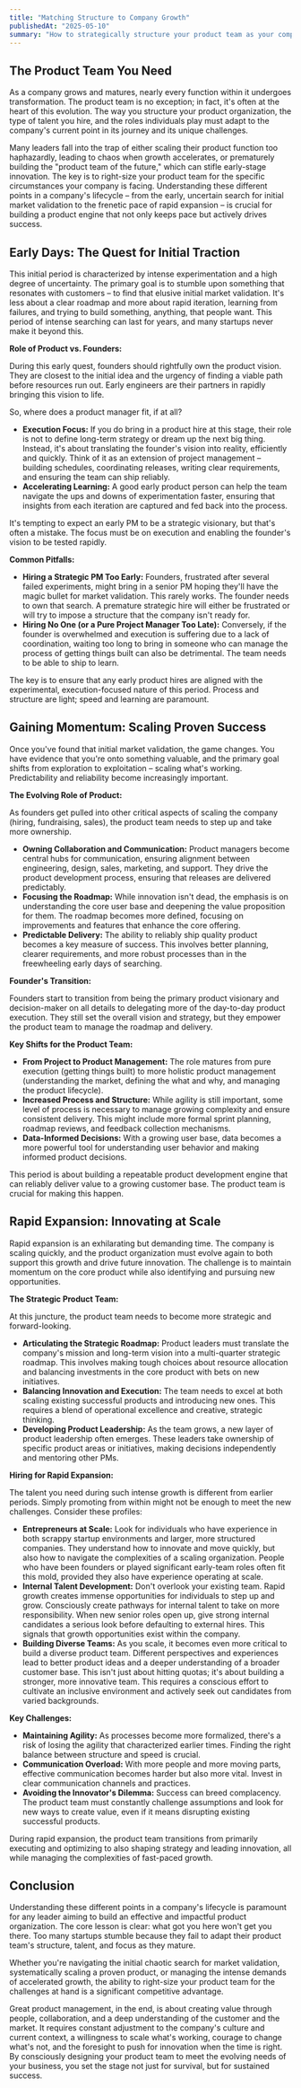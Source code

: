 ```yaml
---
title: "Matching Structure to Company Growth"
publishedAt: "2025-05-10"
summary: "How to strategically structure your product team as your company navigates different stages of growth, from early-stage experimentation to rapid scaling."
---
```


## The Product Team You Need

As a company grows and matures, nearly every function within it undergoes transformation. The product team is no exception; in fact, it's often at the heart of this evolution. The way you structure your product organization, the type of talent you hire, and the roles individuals play must adapt to the company's current point in its journey and its unique challenges.

Many leaders fall into the trap of either scaling their product function too haphazardly, leading to chaos when growth accelerates, or prematurely building the "product team of the future," which can stifle early-stage innovation. The key is to right-size your product team for the specific circumstances your company is facing. Understanding these different points in a company's lifecycle – from the early, uncertain search for initial market validation to the frenetic pace of rapid expansion – is crucial for building a product engine that not only keeps pace but actively drives success.

## Early Days: The Quest for Initial Traction

This initial period is characterized by intense experimentation and a high degree of uncertainty. The primary goal is to stumble upon something that resonates with customers – to find that elusive initial market validation. It's less about a clear roadmap and more about rapid iteration, learning from failures, and trying to build something, anything, that people want. This period of intense searching can last for years, and many startups never make it beyond this.

**Role of Product vs. Founders:**

During this early quest, founders should rightfully own the product vision. They are closest to the initial idea and the urgency of finding a viable path before resources run out. Early engineers are their partners in rapidly bringing this vision to life.

So, where does a product manager fit, if at all?

- **Execution Focus:** If you do bring in a product hire at this stage, their role is not to define long-term strategy or dream up the next big thing. Instead, it's about translating the founder's vision into reality, efficiently and quickly. Think of it as an extension of project management – building schedules, coordinating releases, writing clear requirements, and ensuring the team can ship reliably.
- **Accelerating Learning:** A good early product person can help the team navigate the ups and downs of experimentation faster, ensuring that insights from each iteration are captured and fed back into the process.

It's tempting to expect an early PM to be a strategic visionary, but that's often a mistake. The focus must be on execution and enabling the founder's vision to be tested rapidly.

**Common Pitfalls:**

- **Hiring a Strategic PM Too Early:** Founders, frustrated after several failed experiments, might bring in a senior PM hoping they'll have the magic bullet for market validation. This rarely works. The founder needs to own that search. A premature strategic hire will either be frustrated or will try to impose a structure that the company isn't ready for.
- **Hiring No One (or a Pure Project Manager Too Late):** Conversely, if the founder is overwhelmed and execution is suffering due to a lack of coordination, waiting too long to bring in someone who can manage the process of getting things built can also be detrimental. The team needs to be able to ship to learn.

The key is to ensure that any early product hires are aligned with the experimental, execution-focused nature of this period. Process and structure are light; speed and learning are paramount.

## Gaining Momentum: Scaling Proven Success

Once you've found that initial market validation, the game changes. You have evidence that you're onto something valuable, and the primary goal shifts from exploration to exploitation – scaling what's working. Predictability and reliability become increasingly important.

**The Evolving Role of Product:**

As founders get pulled into other critical aspects of scaling the company (hiring, fundraising, sales), the product team needs to step up and take more ownership.

- **Owning Collaboration and Communication:** Product managers become central hubs for communication, ensuring alignment between engineering, design, sales, marketing, and support. They drive the product development process, ensuring that releases are delivered predictably.
- **Focusing the Roadmap:** While innovation isn't dead, the emphasis is on understanding the core user base and deepening the value proposition for them. The roadmap becomes more defined, focusing on improvements and features that enhance the core offering.
- **Predictable Delivery:** The ability to reliably ship quality product becomes a key measure of success. This involves better planning, clearer requirements, and more robust processes than in the freewheeling early days of searching.

**Founder's Transition:**

Founders start to transition from being the primary product visionary and decision-maker on all details to delegating more of the day-to-day product execution. They still set the overall vision and strategy, but they empower the product team to manage the roadmap and delivery.

**Key Shifts for the Product Team:**

- **From Project to Product Management:** The role matures from pure execution (getting things built) to more holistic product management (understanding the market, defining the what and why, and managing the product lifecycle).
- **Increased Process and Structure:** While agility is still important, some level of process is necessary to manage growing complexity and ensure consistent delivery. This might include more formal sprint planning, roadmap reviews, and feedback collection mechanisms.
- **Data-Informed Decisions:** With a growing user base, data becomes a more powerful tool for understanding user behavior and making informed product decisions.

This period is about building a repeatable product development engine that can reliably deliver value to a growing customer base. The product team is crucial for making this happen.

## Rapid Expansion: Innovating at Scale

Rapid expansion is an exhilarating but demanding time. The company is scaling quickly, and the product organization must evolve again to both support this growth and drive future innovation. The challenge is to maintain momentum on the core product while also identifying and pursuing new opportunities.

**The Strategic Product Team:**

At this juncture, the product team needs to become more strategic and forward-looking.

- **Articulating the Strategic Roadmap:** Product leaders must translate the company's mission and long-term vision into a multi-quarter strategic roadmap. This involves making tough choices about resource allocation and balancing investments in the core product with bets on new initiatives.
- **Balancing Innovation and Execution:** The team needs to excel at both scaling existing successful products and introducing new ones. This requires a blend of operational excellence and creative, strategic thinking.
- **Developing Product Leadership:** As the team grows, a new layer of product leadership often emerges. These leaders take ownership of specific product areas or initiatives, making decisions independently and mentoring other PMs.

**Hiring for Rapid Expansion:**

The talent you need during such intense growth is different from earlier periods. Simply promoting from within might not be enough to meet the new challenges. Consider these profiles:

- **Entrepreneurs at Scale:** Look for individuals who have experience in both scrappy startup environments and larger, more structured companies. They understand how to innovate and move quickly, but also how to navigate the complexities of a scaling organization. People who have been founders or played significant early-team roles often fit this mold, provided they also have experience operating at scale.
- **Internal Talent Development:** Don't overlook your existing team. Rapid growth creates immense opportunities for individuals to step up and grow. Consciously create pathways for internal talent to take on more responsibility. When new senior roles open up, give strong internal candidates a serious look before defaulting to external hires. This signals that growth opportunities exist within the company.
- **Building Diverse Teams:** As you scale, it becomes even more critical to build a diverse product team. Different perspectives and experiences lead to better product ideas and a deeper understanding of a broader customer base. This isn't just about hitting quotas; it's about building a stronger, more innovative team. This requires a conscious effort to cultivate an inclusive environment and actively seek out candidates from varied backgrounds.

**Key Challenges:**

- **Maintaining Agility:** As processes become more formalized, there's a risk of losing the agility that characterized earlier times. Finding the right balance between structure and speed is crucial.
- **Communication Overload:** With more people and more moving parts, effective communication becomes harder but also more vital. Invest in clear communication channels and practices.
- **Avoiding the Innovator's Dilemma:** Success can breed complacency. The product team must constantly challenge assumptions and look for new ways to create value, even if it means disrupting existing successful products.

During rapid expansion, the product team transitions from primarily executing and optimizing to also shaping strategy and leading innovation, all while managing the complexities of fast-paced growth.

## Conclusion

Understanding these different points in a company's lifecycle is paramount for any leader aiming to build an effective and impactful product organization. The core lesson is clear: what got you here won't get you there. Too many startups stumble because they fail to adapt their product team's structure, talent, and focus as they mature.

Whether you're navigating the initial chaotic search for market validation, systematically scaling a proven product, or managing the intense demands of accelerated growth, the ability to right-size your product team for the challenges at hand is a significant competitive advantage.

Great product management, in the end, is about creating value through people, collaboration, and a deep understanding of the customer and the market. It requires constant adjustment to the company's culture and current context, a willingness to scale what's working, courage to change what's not, and the foresight to push for innovation when the time is right. By consciously designing your product team to meet the evolving needs of your business, you set the stage not just for survival, but for sustained success.
